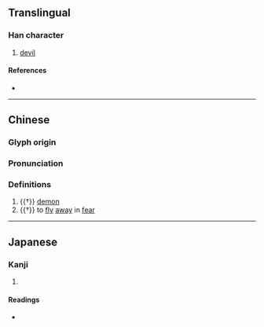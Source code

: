 {{character info}}
==Translingual==

===Han character===
{{Han char|rn=94|rad=犬|as=12|sn=15|four=47227|canj=KHNHB|ids=⿰犭矞}}

# [[devil]]

====References====
* {{Han ref|kx=0718.210|dkj=20684|dj=1129.310|hdz=21369.130|uh=735D|ud=29533|bh=E67A|bd=59002}}

----

==Chinese==
{{zh-forms}}

===Glyph origin===
{{Han etym}}

===Pronunciation===
{{zh-pron
|m=yù
|c=wat6
|mc=y
|oc=y
|cat=n,v
}}

===Definitions===
{{zh-hanzi}}

# {{†}} [[demon]]
# {{†}} {{lb|zh|of birds}} to [[fly]] [[away]] in [[fear]]

----

==Japanese==

===Kanji===
{{ja-kanji|grade=|rs=犬12}}

# {{rfdef|ja|sort=犬12}}

====Readings====
* {{ja-readings|on=[[きつ]] (kitsu), [[きち]] (kichi), [[いつ]] (itsu), [[いち]] (ichi)|kun=[[くるう]] (kuruu)}}